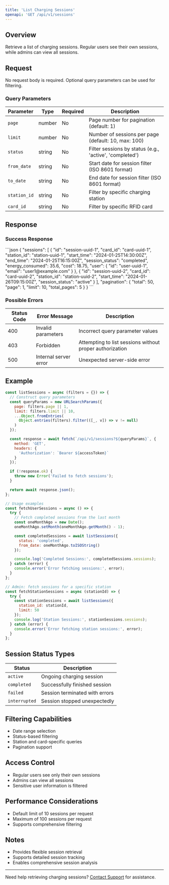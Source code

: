 ```yaml
---
title: 'List Charging Sessions'
openapi: 'GET /api/v1/sessions'
---
```


## Overview

Retrieve a list of charging sessions. Regular users see their own sessions, while admins can view all sessions.

## Request

No request body is required. Optional query parameters can be used for filtering.

### Query Parameters

| Parameter | Type | Required | Description |
|-----------|------|----------|-------------|
| `page` | number | No | Page number for pagination (default: 1) |
| `limit` | number | No | Number of sessions per page (default: 10, max: 100) |
| `status` | string | No | Filter sessions by status (e.g., 'active', 'completed') |
| `from_date` | string | No | Start date for session filter (ISO 8601 format) |
| `to_date` | string | No | End date for session filter (ISO 8601 format) |
| `station_id` | string | No | Filter by specific charging station |
| `card_id` | string | No | Filter by specific RFID card |

## Response

### Success Response

<ResponseExample>
```json
{
  "sessions": [
    {
      "id": "session-uuid-1",
      "card_id": "card-uuid-1",
      "station_id": "station-uuid-1",
      "start_time": "2024-01-25T14:30:00Z",
      "end_time": "2024-01-25T16:15:00Z",
      "session_status": "completed",
      "energy_consumed": 35.6,
      "cost": 18.75,
      "user": {
        "id": "user-uuid-1",
        "email": "user1@example.com"
      }
    },
    {
      "id": "session-uuid-2",
      "card_id": "card-uuid-2",
      "station_id": "station-uuid-2",
      "start_time": "2024-01-26T09:15:00Z",
      "session_status": "active"
    }
  ],
  "pagination": {
    "total": 50,
    "page": 1,
    "limit": 10,
    "total_pages": 5
  }
}
```
</ResponseExample>

### Possible Errors

| Status Code | Error Message | Description |
|------------|--------------|-------------|
| 400 | Invalid parameters | Incorrect query parameter values |
| 403 | Forbidden | Attempting to list sessions without proper authorization |
| 500 | Internal server error | Unexpected server-side error |

## Example

```javascript
const listSessions = async (filters = {}) => {
  // Construct query parameters
  const queryParams = new URLSearchParams({
    page: filters.page || 1,
    limit: filters.limit || 10,
    ...Object.fromEntries(
      Object.entries(filters).filter(([_, v]) => v != null)
    )
  });

  const response = await fetch(`/api/v1/sessions?${queryParams}`, {
    method: 'GET',
    headers: {
      'Authorization': `Bearer ${accessToken}`
    }
  });

  if (!response.ok) {
    throw new Error('Failed to fetch sessions');
  }

  return await response.json();
};

// Usage examples
const fetchUserSessions = async () => {
  try {
    // Fetch completed sessions from the last month
    const oneMonthAgo = new Date();
    oneMonthAgo.setMonth(oneMonthAgo.getMonth() - 1);

    const completedSessions = await listSessions({
      status: 'completed',
      from_date: oneMonthAgo.toISOString()
    });

    console.log('Completed Sessions:', completedSessions.sessions);
  } catch (error) {
    console.error('Error fetching sessions:', error);
  }
};

// Admin: fetch sessions for a specific station
const fetchStationSessions = async (stationId) => {
  try {
    const stationSessions = await listSessions({ 
      station_id: stationId,
      limit: 50 
    });
    console.log('Station Sessions:', stationSessions.sessions);
  } catch (error) {
    console.error('Error fetching station sessions:', error);
  }
};
```

## Session Status Types

| Status | Description |
|--------|-------------|
| `active` | Ongoing charging session |
| `completed` | Successfully finished session |
| `failed` | Session terminated with errors |
| `interrupted` | Session stopped unexpectedly |

## Filtering Capabilities

- Date range selection
- Status-based filtering
- Station and card-specific queries
- Pagination support

## Access Control

- Regular users see only their own sessions
- Admins can view all sessions
- Sensitive user information is filtered

## Performance Considerations

- Default limit of 10 sessions per request
- Maximum of 100 sessions per request
- Supports comprehensive filtering

## Notes

- Provides flexible session retrieval
- Supports detailed session tracking
- Enables comprehensive session analysis

---

Need help retrieving charging sessions? [Contact Support](/support) for assistance.